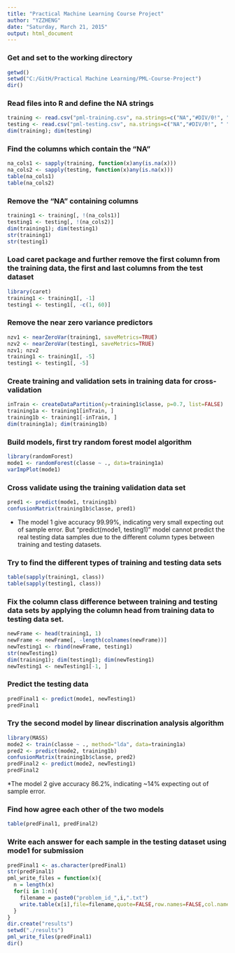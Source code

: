 ```yaml
---
title: "Practical Machine Learning Course Project"
author: "YZZHENG"
date: "Saturday, March 21, 2015"
output: html_document
---
```


### Get and set to the working directory

```r
getwd()
setwd("C:/GitH/Practical Machine Learning/PML-Course-Project")
dir()
```

### Read files into R and define the NA strings

```r
training <- read.csv("pml-training.csv", na.strings=c("NA","#DIV/0!", " "))
testing <- read.csv("pml-testing.csv", na.strings=c("NA","#DIV/0!", " "))
dim(training); dim(testing)
```

### Find the columns which contain the "NA"

```r
na_cols1 <- sapply(training, function(x)any(is.na(x)))
na_cols2 <- sapply(testing, function(x)any(is.na(x)))
table(na_cols1)
table(na_cols2)
```

### Remove the "NA" containing columns

```r
training1 <- training[, !(na_cols1)]
testing1 <- testing[, !(na_cols2)]
dim(training1); dim(testing1)
str(training1)
str(testing1)
```

### Load caret package and further remove the first column from the training data, the first and last columns from the test dataset

```r
library(caret)
training1 <- training1[, -1]
testing1 <- testing1[, -c(1, 60)]
```

### Remove the near zero variance predictors

```r
nzv1 <- nearZeroVar(training1, saveMetrics=TRUE)
nzv2 <- nearZeroVar(testing1, saveMetrics=TRUE)
nzv1; nzv2
training1 <- training1[, -5]
testing1 <- testing1[, -5]
```

### Create training and validation sets in training data for cross-validation

```r
inTrain <- createDataPartition(y=training1$classe, p=0.7, list=FALSE)
training1a <- training1[inTrain, ]
training1b <- training1[-inTrain, ]
dim(training1a); dim(training1b)
```

### Build models, first try random forest model algorithm

 ```r
library(randomForest)
mode1 <- randomForest(classe ~ ., data=training1a)
varImpPlot(mode1)
```

### Cross validate using the training validation data set

```r
pred1 <- predict(mode1, training1b)
confusionMatrix(training1b$classe, pred1)
```
* The model 1 give accuracy 99.99%, indicating very small expecting out of sample error. But "predict(mode1, testing1)" model cannot predict the real testing data samples due to the different column types between training and testing datasets.

### Try to find the different types of training and testing data sets

```r
table(sapply(training1, class))
table(sapply(testing1, class))
```

### Fix the column class difference between training and testing data sets by applying the column head from training data to testing data set.

```r
newFrame <- head(training1, 1)
newFrame <- newFrame[, -length(colnames(newFrame))]
newTesting1 <- rbind(newFrame, testing1)
str(newTesting1)
dim(training1); dim(testing1); dim(newTesting1)
newTesting1 <- newTesting1[-1, ]
```

### Predict the testing data

```r
predFinal1 <- predict(mode1, newTesting1)
predFinal1
```

### Try the second model by linear discrination analysis algorithm

```r
library(MASS)
mode2 <- train(classe ~ ., method="lda", data=training1a)
pred2 <- predict(mode2, training1b)
confusionMatrix(training1b$classe, pred2)
predFinal2 <- predict(mode2, newTesting1)
predFinal2
```
*The model 2 give accuracy 86.2%, indicating ~14% expecting out of sample error.

### Find how agree each other of the two models

```r
table(predFinal1, predFinal2)
```

### Write each answer for each sample in the testing dataset using mode1 for submission

```r
predFinal1 <- as.character(predFinal1)
str(predFinal1)
pml_write_files = function(x){
  n = length(x)
  for(i in 1:n){
    filename = paste0("problem_id_",i,".txt")
    write.table(x[i],file=filename,quote=FALSE,row.names=FALSE,col.names=FALSE)
  }
}
dir.create("results")
setwd("./results")
pml_write_files(predFinal1)
dir()
```
